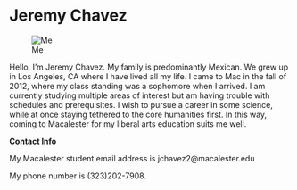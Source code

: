 Jeremy Chavez
========================

![Me](https://sphotos-a.xx.fbcdn.net/hphotos-prn2/165212_179390142088670_236686_n.jpg)

Hello, I'm Jeremy Chavez. My family is predominantly Mexican. We grew up in Los Angeles, CA where I have lived all my life. I came to Mac in the fall of 2012, where my class standing was a sophomore when I arrived. I am currently studying multiple areas of interest but am having trouble with schedules and prerequisites. I wish to pursue a career in some science, while at once staying tethered to the core humanities first. In this way, coming to Macalester for my liberal arts education suits me well.

**Contact Info**

My Macalester student email address is jchavez2@macalester.edu

My phone number is (323)202-7908.